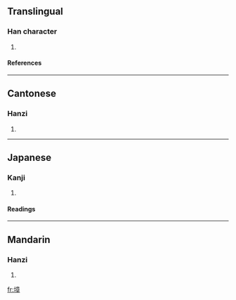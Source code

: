==Translingual==
===Han character===
{{Han char|rn=32|rad=土|as=11|sn=14|four=4014<sub>6</sub>|canj=土卜廿十 (GYTJ)}}
# {{defn|Han|sort=土11}}
====References====
{{Han ref|kx=0237.240|dkj=05416|dj=0476.040|hdz=10482.050|uh=5887|ud=22663|bh=E160|bd=57696}}
----
==Cantonese==
===Hanzi===
{{yue-hanzi|jyut=|y=ging2}}
# {{defn|Cantonese}}
----
==Japanese==
===Kanji===
{{ja-kanji|grade=|rs=土11}}
# {{defn|Japanese}} 
====Readings====
{{ja-readings|on=[[しょう]] (shō)|kun=[[ふせぐ]] (fusegu)}}
----
==Mandarin==
===Hanzi===
{{cmn-hanzi|pin=[[yóng]] (yong2), [[zhāng]] (zhang1)|wg=yung<sup>2</sup>, chang<sup>1</sup>}}
# {{defn|Mandarin}}

[[fr:墇]]